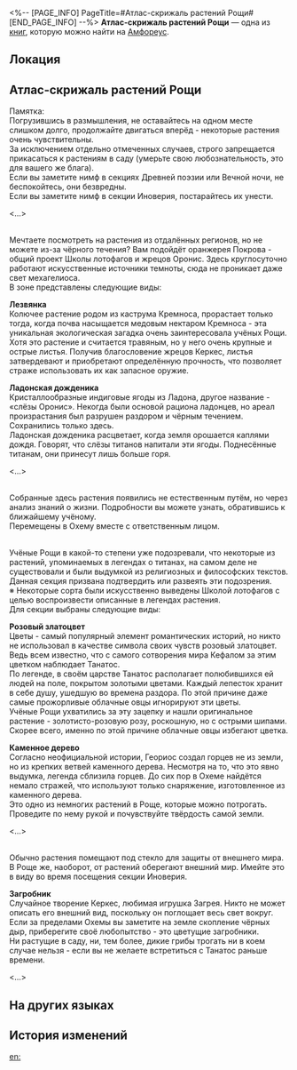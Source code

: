 <%-- [PAGE_INFO]
PageTitle=#Атлас-скрижаль растений Рощи#
[END_PAGE_INFO] --%>
{{Дополнить}}
{{Книга Инфобокс
|id           = 502
|partIds      = 190826
|Название     = 
|Изображение  = Предмет Книга Амфореус 4.png
|Мир          = Амфореус
|Томов        = 1
|Автор        = <!--нужно добавить-->
|Описание     = Ботанический справочник Рощи в неожиданном формате туристического путеводителя.
|Том1         = {{tx}}
|Источник1    = {{tx|Отсутствует источник}}
|Персонажи    = 
|Фракции      = 
}}
'''Атлас-скрижаль растений Рощи''' — одна из [[Книги|книг]], которую можно найти на [[Амфореус]].

==Локация==
{{Отметка карты|<!--название карты-->|<!--id отметки-->}}

==Атлас-скрижаль растений Рощи==
Памятка:<br />
Погрузившись в размышления, не оставайтесь на одном месте слишком долго, продолжайте двигаться вперёд - некоторые растения очень чувствительны.<br />
За исключением отдельно отмеченных случаев, строго запрещается прикасаться к растениям в саду (умерьте свою любознательность, это для вашего же блага).<br />
Если вы заметите нимф в секциях Древней поэзии или Вечной ночи, не беспокойтесь, они безвредны.<br />
Если вы заметите нимф в секции Иноверия, постарайтесь их унести.

<...>

{{Размер|36|'''Секция Вечной ночи'''}}<br />
Мечтаете посмотреть на растения из отдалённых регионов, но не можете из-за чёрного течения? Вам подойдёт оранжерея Покрова - общий проект Школы лотофагов и жрецов Оронис. Здесь круглосуточно работают искусственные источники темноты, сюда не проникает даже свет мехагелиоса.<br />
В зоне представлены следующие виды:

'''Лезвянка'''<br />
Колючее растение родом из каструма Кремноса, прорастает только тогда, когда почва насыщается медовым нектаром Кремноса - эта уникальная экологическая загадка очень заинтересовала учёных Рощи.<br />
Хотя это растение и считается травяным, но у него очень крупные и острые листья. Получив благословение жрецов Керкес, листья затвердевают и приобретают определённую прочность, что позволяет страже использовать их как запасное оружие.

'''Ладонская дожденика'''<br />
Кристаллообразные индиговые ягоды из Ладона, другое название - «слёзы Оронис». Некогда были основой рациона ладонцев, но ареал произрастания был разрушен раздором и чёрным течением. Сохранились только здесь.<br />
Ладонская дожденика расцветает, когда земля орошается каплями дождя. Говорят, что слёзы титанов напитали эти ягоды. Поднесённые титанам, они принесут лишь больше горя.

<...>

{{Размер|36|'''Секция Семян жизни'''}}<br />
Собранные здесь растения появились не естественным путём, но через анализ знаний о жизни. Подробности вы можете узнать, обратившись к ближайшему учёному.<br />
Перемещены в Охему вместе с ответственным лицом.


{{Размер|36|'''Секция Древней поэзии'''}}<br />
Учёные Рощи в какой-то степени уже подозревали, что некоторые из растений, упоминаемых в легендах о титанах, на самом деле не существовали и были выдумкой из религиозных и философских текстов.<br />
Данная секция призвана подтвердить или развеять эти подозрения.<br />
※ Некоторые сорта были искусственно выведены Школой лотофагов с целью воспроизвести описанные в легендах растения.<br />
Для секции выбраны следующие виды:

'''Розовый златоцвет'''<br />
Цветы - самый популярный элемент романтических историй, но никто не использовал в качестве символа своих чувств розовый златоцвет. Ведь всем известно, что с самого сотворения мира Кефалом за этим цветком наблюдает Танатос.<br />
По легенде, в своём царстве Танатос располагает полюбившихся ей людей на поле, покрытом золотыми цветами. Каждый лепесток хранит в себе душу, ушедшую во времена раздора. По этой причине даже самые прожорливые облачные овцы игнорируют эти цветы.<br />
Учёные Рощи ухватились за эту зацепку и нашли оригинальное растение - золотисто-розовую розу, роскошную, но с острыми шипами. Скорее всего, именно по этой причине облачные овцы избегают цветка.

'''Каменное дерево'''<br />
Согласно неофициальной истории, Геориос создал горцев не из земли, но из крепких ветвей каменного дерева. Несмотря на то, что это явно выдумка, легенда сблизила горцев. До сих пор в Охеме найдётся немало стражей, что используют только снаряжение, изготовленное из каменного дерева.<br />
Это одно из немногих растений в Роще, которые можно потрогать. Проведите по нему рукой и почувствуйте твёрдость самой земли.

<...>

{{Размер|36|'''Секция Иноверия'''}}<br />
Обычно растения помещают под стекло для защиты от внешнего мира. В Роще же, наоборот, от растений оберегают внешний мир. Имейте это в виду во время посещения секции Иноверия.

'''Загробник'''<br />
Случайное творение Керкес, любимая игрушка Загрея. Никто не может описать его внешний вид, поскольку он поглощает весь свет вокруг. Если за пределами Охемы вы заметите на земле скопление чёрных дыр, приберегите своё любопытство - это цветущие загробники.<br />
Ни растущие в саду, ни, тем более, дикие грибы трогать ни в коем случае нельзя - если вы не желаете встретиться с Танатос раньше времени.

<...>

==На других языках==
{{На других языках
|en   = A Slate Guide to Grove Flora
|zhs  = 树庭植物的导引石版摘
|zht  = 樹庭植物的導引石版摘
|ja   = 樹庭の植物に関するガイド石版抜粋
|ko   = 나무 정원 식물에 대한 안내 석판 발췌
|es   = Extracto de la guía sobre la flora del Soto
|fr   = Guide sur la flore du Bosquet
|ru   = Атлас-скрижаль растений Рощи
|th   = คู่มือแนะนำ: พืชพันธุ์ในลานพฤกษ์ (บทคัดสรร)
|vi   = Phiến Đá Hướng Dẫn Thực Vật Điện Cây
|de   = Guide zu den Pflanzen im Hain (Auszug)
|id   = Kutipan Prasasti Panduan untuk Tanaman Grove
|pt   = Uma Tabuleta Guia Sobre a Flora do Bosque
}}

==История изменений==
{{История изменений|3.5}}

[[en:]]
